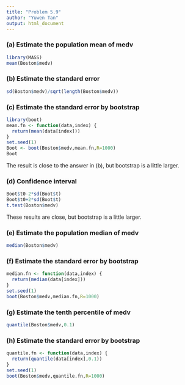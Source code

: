 ```yaml
---
title: "Problem 5.9"
author: "Yuwen Tan"
output: html_document
---
```


### (a) Estimate the population mean of medv
```r
library(MASS)
mean(Boston$medv)
```

### (b) Estimate the standard error
```r
sd(Boston$medv)/sqrt(length(Boston$medv))
```

### (c) Estimate the standard error by bootstrap
```r
library(boot)
mean.fn <- function(data,index) {
  return(mean(data[index]))
}
set.seed(1)
Boot <- boot(Boston$medv,mean.fn,R=1000)
Boot
```

The result is close to the answer in (b), but bootstrap is a little larger.

### (d) Confidence interval
```r
Boot$t0-2*sd(Boot$t)
Boot$t0+2*sd(Boot$t)
t.test(Boston$medv)
```

These results are close, but bootstrap is a little larger.

### (e) Estimate the population median of medv
```r
median(Boston$medv)
```

### (f) Estimate the standard error by bootstrap
```r
median.fn <- function(data,index) {
  return(median(data[index]))
}
set.seed(1)
boot(Boston$medv,median.fn,R=1000)
```

### (g) Estimate the tenth percentile of medv
```r
quantile(Boston$medv,0.1)
```

### (h) Estimate the standard error by bootstrap
```r
quantile.fn <- function(data,index) {
  return(quantile(data[index],0.1))
}
set.seed(1)
boot(Boston$medv,quantile.fn,R=1000)
```